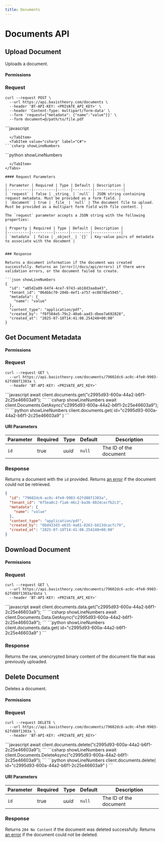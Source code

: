 ```yaml
---
title: Documents
---
```




# Documents API

## Upload Document

Uploads a document.

<HttpMethod
  method={HttpMethods.POST}
  endpoint="https://api.basistheory.com/documents"
/>

#### Permissions

<Permission content="documents:create" />

### Request

<Tabs className="bt-tabs" groupId="languages">
  <TabItem value="shell" label="cURL">

```shell showLineNumbers
curl --request POST \
  --url https://api.basistheory.com/documents \
  --header 'BT-API-KEY: <PRIVATE_API_KEY>' \
  --header 'Content-Type: multipart/form-data' \
  --form 'request={"metadata": {"name":"value"}}' \
  --form document=@/path/to/file.pdf
```
  </TabItem>

  <TabItem value="node" label="Node">
```javascript

```
  </TabItem>
  <TabItem value="csharp" label="C#">
```csharp showLineNumbers

```
  </TabItem>
  <TabItem value="python" label="Python">
```python showLineNumbers

```
  </TabItem>
</Tabs>

#### Request Parameters

| Parameter | Required | Type | Default | Description |
|-----------|----------|------|---------|-------------|
| `request` | false | _string_ | `null` | JSON string containing request metadata. Must be provided as a form field. |
| `document` | true | _file_ | `null` | The document file to upload. Must be provided as a multipart form field with file content. |

The `request` parameter accepts a JSON string with the following properties:

| Property | Required | Type | Default | Description |
|----------|----------|------|---------|-------------|
| `metadata` | false | _object_ | `{}` | Key-value pairs of metadata to associate with the document |


### Response

Returns a document information if the document was created successfully. Returns an [error](/docs/api/errors) if there were validation errors, or the document failed to create.

```json showLineNumbers
{
  "id": "a05d2a09-b4f4-4ce7-9743-ab18d3aa8a43",
  "tenant_id": "064bbc70-204b-4ef1-a757-ec0878be5945",
  "metadata": {
    "name": "value"
  },
  "content_type": "application/pdf",
  "created_by": "f0f504e5-79c2-40a6-aad3-dbee7a692828",
  "created_at": "2025-07-18T14:41:08.254248+00:00"
}
```

## Get Document Metadata

<HttpMethod
  method={HttpMethods.GET}
  endpoint="https://api.basistheory.com/documents/{id}"
/>

#### Permissions

<Permission content="documents:read" />

### Request

<Tabs className="bt-tabs" groupId="languages">
  <TabItem value="shell" label="cURL">

```shell showLineNumbers
curl --request GET \
  --url https://api.basistheory.com/documents/79602dc6-ac0c-4fe0-9903-62fd88f1303a \
  --header 'BT-API-KEY: <PRIVATE_API_KEY>'
```
  </TabItem>

  <TabItem value="node" label="Node">
```javascript
await client.documents.get("c2995d93-600a-44a2-b6f1-2c25e46603a9");
```
  </TabItem>
  <TabItem value="csharp" label="C#">
```csharp showLineNumbers
await client.Documents.GetAsync("c2995d93-600a-44a2-b6f1-2c25e46603a9");
```
  </TabItem>

  <TabItem value="python" label="Python">
```python showLineNumbers
client.documents.get(
    id="c2995d93-600a-44a2-b6f1-2c25e46603a9"
)
```
  </TabItem>
</Tabs>

#### URI Parameters

| Parameter | Required | Type | Default | Description |
|-----------|----------|------|---------|-------------|
| `id` | true | _uuid_ | `null` | The ID of the document |

### Response

Returns a document with the `id` provided.
Returns [an error](/docs/api/errors) if the document could not be retrieved.

```json showLineNumbers
{
  "id": "79602dc6-ac0c-4fe0-9903-62fd88f1303a",
  "tenant_id": "6f5ea0c2-f1a6-46c2-ba36-8024cecfb2c3",
  "metadata": {
    "name": "value"
  },
  "content_type": "application/pdf",
  "created_by": "0bd433d3-e635-4a81-8263-bb13dcacfc79",
  "created_at": "2025-07-18T14:41:08.254248+00:00"
}
```

## Download Document

<HttpMethod
  method={HttpMethods.GET}
  endpoint="https://api.basistheory.com/documents/{id}/data"
/>

#### Permissions

<Permission content="documents:reveal" />

### Request

<Tabs className="bt-tabs" groupId="languages">
  <TabItem value="shell" label="cURL">

```shell showLineNumbers
curl --request GET \
  --url https://api.basistheory.com/documents/79602dc6-ac0c-4fe0-9903-62fd88f1303a/data \
  --header 'BT-API-KEY: <PRIVATE_API_KEY>'
```
  </TabItem>

  <TabItem value="node" label="Node">
```javascript
await client.documents.data.get("c2995d93-600a-44a2-b6f1-2c25e46603a9");
```
  </TabItem>
  <TabItem value="csharp" label="C#">
```csharp showLineNumbers
await client.Documents.Data.GetAsync("c2995d93-600a-44a2-b6f1-2c25e46603a9");
```
  </TabItem>

  <TabItem value="python" label="Python">
```python showLineNumbers
client.documents.data.get(
    id="c2995d93-600a-44a2-b6f1-2c25e46603a9"
)
```
  </TabItem>
</Tabs>

### Response

Returns the raw, unencrypted binary content of the document file that was previously uploaded.

## Delete Document

Deletes a document.

<HttpMethod
  method={HttpMethods.DELETE}
  endpoint="https://api.basistheory.com/documents/{id}"
/>

#### Permissions

<Permission content="documents:delete" />

### Request

<Tabs className="bt-tabs" groupId="languages">
  <TabItem value="shell" label="cURL">

```shell showLineNumbers
curl --request DELETE \
  --url https://api.basistheory.com/documents/79602dc6-ac0c-4fe0-9903-62fd88f1303a \
  --header 'BT-API-KEY: <PRIVATE_API_KEY>'
```
  </TabItem>
  <TabItem value="node" label="Node">
```javascript
await client.documents.delete("c2995d93-600a-44a2-b6f1-2c25e46603a9");
```
  </TabItem>
  <TabItem value="csharp" label="C#">
```csharp showLineNumbers
await client.Documents.DeleteAsync("c2995d93-600a-44a2-b6f1-2c25e46603a9");
```
  </TabItem>
  <TabItem value="python" label="Python">
```python showLineNumbers
client.documents.delete(
    id="c2995d93-600a-44a2-b6f1-2c25e46603a9"
)
```
  </TabItem>
</Tabs>

#### URI Parameters

| Parameter | Required | Type | Default | Description |
|-----------|----------|------|---------|-------------|
| `id` | true | _uuid_ | `null` | The ID of the document |

### Response

Returns `204 No Content` if the document was deleted successfully.
Returns [an error](/docs/api/errors) if the document could not be deleted.
